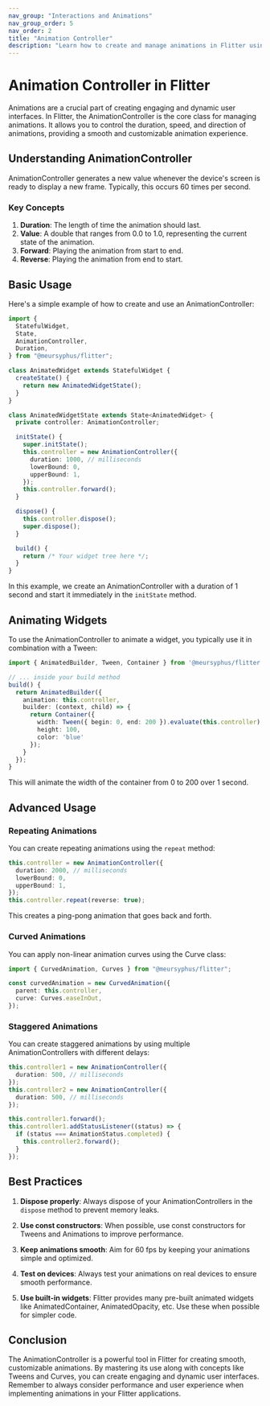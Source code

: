 ```yaml
---
nav_group: "Interactions and Animations"
nav_group_order: 5
nav_order: 2
title: "Animation Controller"
description: "Learn how to create and manage animations in Flitter using Animation Controllers"
---
```


# Animation Controller in Flitter

Animations are a crucial part of creating engaging and dynamic user interfaces. In Flitter, the AnimationController is the core class for managing animations. It allows you to control the duration, speed, and direction of animations, providing a smooth and customizable animation experience.

## Understanding AnimationController

AnimationController generates a new value whenever the device's screen is ready to display a new frame. Typically, this occurs 60 times per second.

### Key Concepts

1. **Duration**: The length of time the animation should last.
2. **Value**: A double that ranges from 0.0 to 1.0, representing the current state of the animation.
3. **Forward**: Playing the animation from start to end.
4. **Reverse**: Playing the animation from end to start.

## Basic Usage

Here's a simple example of how to create and use an AnimationController:

```typescript
import {
  StatefulWidget,
  State,
  AnimationController,
  Duration,
} from "@meursyphus/flitter";

class AnimatedWidget extends StatefulWidget {
  createState() {
    return new AnimatedWidgetState();
  }
}

class AnimatedWidgetState extends State<AnimatedWidget> {
  private controller: AnimationController;

  initState() {
    super.initState();
    this.controller = new AnimationController({
      duration: 1000, // milliseconds
      lowerBound: 0,
      upperBound: 1,
    });
    this.controller.forward();
  }

  dispose() {
    this.controller.dispose();
    super.dispose();
  }

  build() {
    return /* Your widget tree here */;
  }
}
```

In this example, we create an AnimationController with a duration of 1 second and start it immediately in the `initState` method.

## Animating Widgets

To use the AnimationController to animate a widget, you typically use it in combination with a Tween:

```typescript
import { AnimatedBuilder, Tween, Container } from '@meursyphus/flitter';

// ... inside your build method
build() {
  return AnimatedBuilder({
    animation: this.controller,
    builder: (context, child) => {
      return Container({
        width: Tween({ begin: 0, end: 200 }).evaluate(this.controller),
        height: 100,
        color: 'blue'
      });
    }
  });
}
```

This will animate the width of the container from 0 to 200 over 1 second.

## Advanced Usage

### Repeating Animations

You can create repeating animations using the `repeat` method:

```typescript
this.controller = new AnimationController({
  duration: 2000, // milliseconds
  lowerBound: 0,
  upperBound: 1,
});
this.controller.repeat(reverse: true);
```

This creates a ping-pong animation that goes back and forth.

### Curved Animations

You can apply non-linear animation curves using the Curve class:

```typescript
import { CurvedAnimation, Curves } from "@meursyphus/flitter";

const curvedAnimation = new CurvedAnimation({
  parent: this.controller,
  curve: Curves.easeInOut,
});
```

### Staggered Animations

You can create staggered animations by using multiple AnimationControllers with different delays:

```typescript
this.controller1 = new AnimationController({
  duration: 500, // milliseconds
});
this.controller2 = new AnimationController({
  duration: 500, // milliseconds
});

this.controller1.forward();
this.controller1.addStatusListener((status) => {
  if (status === AnimationStatus.completed) {
    this.controller2.forward();
  }
});
```

## Best Practices

1. **Dispose properly**: Always dispose of your AnimationControllers in the `dispose` method to prevent memory leaks.

2. **Use const constructors**: When possible, use const constructors for Tweens and Animations to improve performance.

3. **Keep animations smooth**: Aim for 60 fps by keeping your animations simple and optimized.

4. **Test on devices**: Always test your animations on real devices to ensure smooth performance.

5. **Use built-in widgets**: Flitter provides many pre-built animated widgets like AnimatedContainer, AnimatedOpacity, etc. Use these when possible for simpler code.

## Conclusion

The AnimationController is a powerful tool in Flitter for creating smooth, customizable animations. By mastering its use along with concepts like Tweens and Curves, you can create engaging and dynamic user interfaces. Remember to always consider performance and user experience when implementing animations in your Flitter applications.
